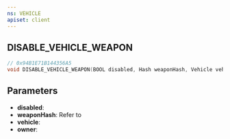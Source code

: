 ```yaml
---
ns: VEHICLE
apiset: client
---
```

## DISABLE_VEHICLE_WEAPON

```c
// 0x94B1E71B144356A5
void DISABLE_VEHICLE_WEAPON(BOOL disabled, Hash weaponHash, Vehicle vehicle, Ped owner);
```


## Parameters
* **disabled**:
* **weaponHash**: Refer to <EmbeddedEnum name="eWeaponHash" />
* **vehicle**:
* **owner**:
